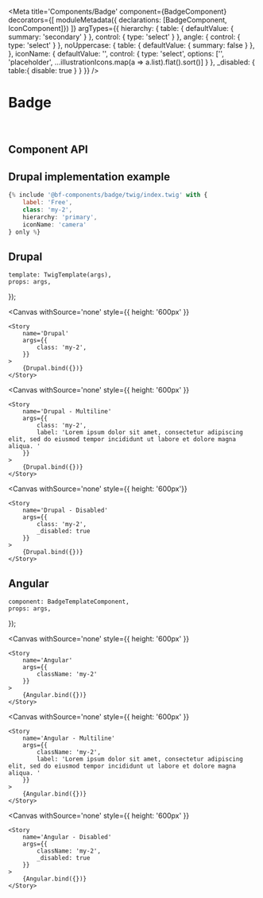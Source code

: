 

<Meta
    title='Components/Badge'
    component={BadgeComponent}
    decorators={[
        moduleMetadata({ declarations: [BadgeComponent, IconComponent]})
    ]}
    argTypes={{
        hierarchy: {
            table:   { defaultValue: { summary: 'secondary' } },
            control: { type: 'select' }
        },
        angle: {
            control: { type: 'select' }
        },
        noUppercase: {
            table: { defaultValue: { summary: false } },
        },
        iconName: {
            defaultValue: '',
            control: {
                type: 'select',
                options: ['', 'placeholder', ...illustrationIcons.map(a => a.list).flat().sort()]
            }
        },
        _disabled: {
            table:{ disable: true }
        }
    }}
/>

# Badge
<br/>

## Component API
<Props of={BadgeComponent} />

## Drupal implementation example

```jsx
{% include '@bf-components/badge/twig/index.twig' with {
    label: 'Free',
    class: 'my-2',
    hierarchy: 'primary',
    iconName: 'camera'
} only %}
```

## Drupal

    template: TwigTemplate(args),
    props: args,
});

<Canvas
    withSource='none'
    style={{ height: '600px' }}
>
    <Story
        name='Drupal'
        args={{
            class: 'my-2',
        }}
    >
        {Drupal.bind({})}
    </Story>
</Canvas>

<Canvas
    withSource='none'
    style={{ height: '600px' }}
>
    <Story
        name='Drupal - Multiline'
        args={{
            class: 'my-2',
            label: 'Lorem ipsum dolor sit amet, consectetur adipiscing elit, sed do eiusmod tempor incididunt ut labore et dolore magna aliqua. '
        }}
    >
        {Drupal.bind({})}
    </Story>
</Canvas>

<Canvas
    withSource='none'
    style={{ height: '600px'}}
>
    <Story
        name='Drupal - Disabled'
        args={{
            class: 'my-2',
            _disabled: true
        }}
    >
        {Drupal.bind({})}
    </Story>
</Canvas>


## Angular

    component: BadgeTemplateComponent,
    props: args,
});

<Canvas
    withSource='none'
    style={{ height: '600px' }}
>
    <Story
        name='Angular'
        args={{
            className: 'my-2'
        }}
    >
        {Angular.bind({})}
    </Story>
</Canvas>

<Canvas
    withSource='none'
    style={{ height: '600px' }}
>
    <Story
        name='Angular - Multiline'
        args={{
            className: 'my-2',
            label: 'Lorem ipsum dolor sit amet, consectetur adipiscing elit, sed do eiusmod tempor incididunt ut labore et dolore magna aliqua. '
        }}
    >
        {Angular.bind({})}
    </Story>
</Canvas>

<Canvas
    withSource='none'
    style={{ height: '600px' }}
>
    <Story
        name='Angular - Disabled'
        args={{
            className: 'my-2',
            _disabled: true
        }}
    >
        {Angular.bind({})}
    </Story>
</Canvas>